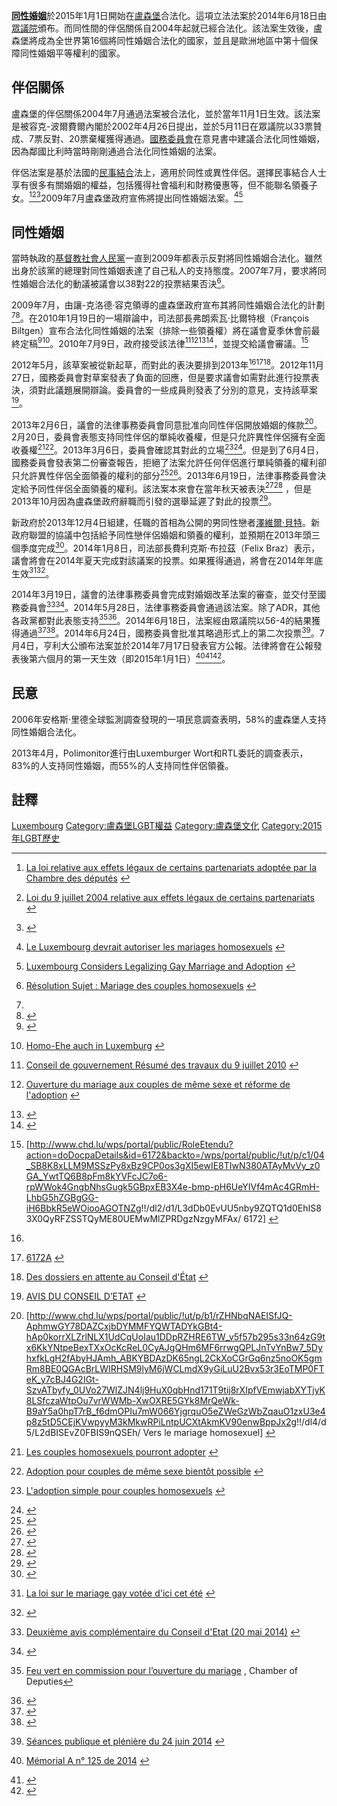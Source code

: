 {{SSU}}

'''[[同性婚姻|同性婚姻]]'''於2015年1月1日開始在[[盧森堡|盧森堡]]合法化。這項立法法案於2014年6月18日由[[盧森堡眾議院|眾議院]]頒布。而同性間的伴侶關係自2004年起就已經合法化。該法案生效後，盧森堡將成為全世界第16個將同性婚姻合法化的國家，並且是歐洲地區中第十個保障同性婚姻平等權利的國家。

==伴侶關係==
盧森堡的伴侶關係2004年7月通過法案被合法化，並於當年11月1日生效。該法案是被容克-波爾費爾內閣於2002年4月26日提出，並於5月11日在眾議院以33票贊成、7票反對、20票棄權獲得通過。[[盧森堡國務委員會|國務委員會]]在意見書中建議合法化同性婚姻，因為鄰國比利時當時剛剛通過合法化同性婚姻的法案。

伴侶法案是基於法國的[[法國民事結合|民事結合]]法上，適用於同性或異性伴侶。選擇民事結合人士享有很多有關婚姻的權益，包括獲得社會福利和財務優惠等，但不能聯名領養子女。<ref>{{fr}} [http://www.gouvernement.lu/salle_presse/actualite/2004/05/12partenariat/index.html La loi relative aux effets légaux de certains partenariats adoptée par la Chambre des députés] {{Wayback|url=http://www.gouvernement.lu/salle_presse/actualite/2004/05/12partenariat/index.html |date=20120509095647 }}</ref><ref>{{fr}} [http://www.gouvernement.lu/dossiers/justice/partenariat/index.html Loi du 9 juillet 2004 relative aux effets légaux de certains partenariats] {{Wayback|url=http://www.gouvernement.lu/dossiers/justice/partenariat/index.html |date=20130601112509 }}</ref><ref>{{Cite web |url=http://luxembourg.angloinfo.com/countries/luxembourg/pacs.asp |title=The Partenariat (PACS) in Luxembourg |accessdate=2011-07-01 |archive-date=2011-08-20 |archive-url=https://web.archive.org/web/20110820091505/http://luxembourg.angloinfo.com/countries/luxembourg/pacs.asp |dead-url=yes }}</ref>2009年7月盧森堡政府宣佈將提出同性婚姻法案。<ref name="#1">{{fr icon}} [http://www.tetu.com/actualites/international/le-luxembourg-devrait-autoriser-les-mariages-homosexuels-15128 Le Luxembourg devrait autoriser les mariages homosexuels] {{webarchive|url=https://web.archive.org/web/20100118164557/http://www.tetu.com/actualites/international/le-luxembourg-devrait-autoriser-les-mariages-homosexuels-15128 |date=2010-01-18 }}</ref><ref>[http://sf.carnalnation.com/content/12864/4/luxembourg-considers-legalizing-gay-marriage-and-adoption Luxembourg Considers Legalizing Gay Marriage and Adoption] {{webarchive|url=https://web.archive.org/web/20090827132155/http://sf.carnalnation.com/content/12864/4/luxembourg-considers-legalizing-gay-marriage-and-adoption |date=2009-08-27 }}</ref>

== 同性婚姻 ==

當時執政的[[基督教社會人民黨|基督教社會人民黨]]一直到2009年都表示反對將同性婚姻合法化。雖然出身於該黨的總理對同性婚姻表達了自己私人的支持態度。2007年7月，要求將同性婚姻合法化的動議被議會以38對22的投票結果否決<ref>{{fr icon}} [http://www.chd.lu/wps/portal/public/!ut/p/c1/04_SB8K8xLLM9MSSzPy8xBz9CP0os3gXI5ewIE8TIwN380ATAyMvVy_z0GA_Ywt3Y6B8pFm8kYVFcJC7o6-rpWWok4GngbNhsGugk5GBpxEB3X4e-bmp-pH6UeZIqsJ8DQ2MnDyNA70CLI0tXA31I3NS0xOTK_ULciPK8x0VFQGcGq-6/dl2/d1/L0lJSklna21BL0lKakFBRXlBQkVSQ0pBISEvWUZOQTFOSTUwLTVGd0EhIS83X0QyRFZSSTQyMEdWTTEwMkJJM1FKUDkzOEUxL0E3dDBsODk5OTAzMjA!/?PC_7_D2DVRI420GVM102BI3QJP938E1_action=doMotionDetails&id=579&filter_action=doMotionDetails&PC_7_D2DVRI420GVM102BI3QJP938E1_displayLink=true&PC_7_D2DVRI420GVM102BI3QJP938E1_numPage=1&PC_7_D2DVRI420GVM102BI3QJP938E1_positionInHistory=&PC_7_D2DVRI420GVM102BI3QJP938E1_display=9&PC_7_D2DVRI420GVM102BI3QJP938E1_numPageTop=1&PC_7_D2DVRI420GVM102BI3QJP938E1_numPageBottom=1#7_D2DVRI420GVM102BI3QJP938E1 Résolution Sujet : Mariage des couples homosexuels] {{Wayback|url=http://www.chd.lu/wps/portal/public/!ut/p/c1/04_SB8K8xLLM9MSSzPy8xBz9CP0os3gXI5ewIE8TIwN380ATAyMvVy_z0GA_Ywt3Y6B8pFm8kYVFcJC7o6-rpWWok4GngbNhsGugk5GBpxEB3X4e-bmp-pH6UeZIqsJ8DQ2MnDyNA70CLI0tXA31I3NS0xOTK_ULciPK8x0VFQGcGq-6/dl2/d1/L0lJSklna21BL0lKakFBRXlBQkVSQ0pBISEvWUZOQTFOSTUwLTVGd0EhIS83X0QyRFZSSTQyMEdWTTEwMkJJM1FKUDkzOEUxL0E3dDBsODk5OTAzMjA!/?PC_7_D2DVRI420GVM102BI3QJP938E1_action=doMotionDetails&id=579&filter_action=doMotionDetails&PC_7_D2DVRI420GVM102BI3QJP938E1_displayLink=true&PC_7_D2DVRI420GVM102BI3QJP938E1_numPage=1&PC_7_D2DVRI420GVM102BI3QJP938E1_positionInHistory=&PC_7_D2DVRI420GVM102BI3QJP938E1_display=9&PC_7_D2DVRI420GVM102BI3QJP938E1_numPageTop=1&PC_7_D2DVRI420GVM102BI3QJP938E1_numPageBottom=1#7_D2DVRI420GVM102BI3QJP938E1 |date=20200312232301 }}</ref>。

{{歐洲同性婚姻地圖|align=right}}

2009年7月，由讓-克洛德·容克領導的盧森堡政府宣布其將同性婚姻合法化的計劃<ref name="#1"/><ref>{{Cite web |url=http://sf.carnalnation.com/content/12864/4/luxembourg-considers-legalizing-gay-marriage-and-adoption |title=Luxembourg Considers Legalizing Gay Marriage and Adoption |accessdate=2011-07-01 |archive-date=2009-08-27 |archive-url=https://web.archive.org/web/20090827132155/http://sf.carnalnation.com/content/12864/4/luxembourg-considers-legalizing-gay-marriage-and-adoption |dead-url=yes }}</ref>。在2010年1月19日的一場辯論中，司法部長弗朗索瓦·比爾特根（François Biltgen）宣布合法化同性婚姻的法案（排除一些領養權）將在議會夏季休會前最終定稿<ref>{{cite news|url=http://www.queer.de/detail.php?article_id=11666|title=Luxemburg will Ehe öffnen|publisher=Queer.de|date=22 January 2010|language=de|accessdate=2014-11-27|archive-date=2019-01-23|archive-url=https://web.archive.org/web/20190123222523/https://www.queer.de/detail.php?article_id=11666|dead-url=no}}</ref><ref>{{de icon}} [http://www.gaywien.at/headnews/1828-homo-ehe-auch-in-luxemburg.html Homo-Ehe auch in Luxemburg] {{Wayback|url=http://www.gaywien.at/headnews/1828-homo-ehe-auch-in-luxemburg.html |date=20141113061950 }}</ref>。2010年7月9日，政府接受該法律<ref>{{fr icon}} [http://www.gouvernement.lu/salle_presse/conseils_de_gouvernement/2010/07-juillet/09-consgouv/ Conseil de gouvernement Résumé des travaux du 9 juillet 2010] {{Wayback|url=http://www.gouvernement.lu/salle_presse/conseils_de_gouvernement/2010/07-juillet/09-consgouv/ |date=20131021145809 }}</ref><ref>{{fr icon}} [http://www.guichet.public.lu/fr/citoyens/actualites/2010/07/09-reforme-mariage-adoption/index.html Ouverture du mariage aux couples de même sexe et réforme de l'adoption] {{webarchive|url=https://web.archive.org/web/20100924154014/http://www.guichet.public.lu/fr/citoyens/actualites/2010/07/09-reforme-mariage-adoption/index.html |date=2010-09-24 }}</ref><ref>{{cite news|url=http://www.lessentiel.lu/news/story/23910319|title=Les gays pourront bientôt se marier et adopter|publisher=L'essentiel|date=9 July 2010|language=fr|accessdate=2014-11-27|archive-date=2015-12-22|archive-url=https://web.archive.org/web/20151222150850/http://www.lessentiel.lu/news/story/23910319|dead-url=no}}</ref><ref>{{Cite web |url=http://hello.news352.lu/edito-55004-is-gay-marriage-on-the-way-for-luxembourg.html |title=Is gay marriage on the way for Luxembourg? |access-date=2014-11-27 |archive-url=https://web.archive.org/web/20120226181735/http://hello.news352.lu/edito-55004-is-gay-marriage-on-the-way-for-luxembourg.html |archive-date=2012-02-26 |dead-url=yes }}</ref>，並提交給議會審議。<ref name="T">{{fr icon}} [http://www.chd.lu/wps/portal/public/RoleEtendu?action=doDocpaDetails&id=6172&backto=/wps/portal/public/!ut/p/c1/04_SB8K8xLLM9MSSzPy8xBz9CP0os3gXI5ewIE8TIwN380ATAyMvVy_z0GA_YwtTQ6B8pFm8kYVFcJC7o6-rpWWok4GngbNhsGugk5GBpxEB3X4e-bmp-pH6UeYIVf4mAc4GRmH-LhbG5hZGBgGG-iH6BbkR5eWOiooAGOTNZg!!/dl2/d1/L3dDb0EvUU5nby9ZQTQ1d0EhIS83X0QyRFZSSTQyME80UEMwMlZPRDgzNzgyMFAx/ 6172] {{Wayback|url=http://www.chd.lu/wps/portal/public/RoleEtendu?action=doDocpaDetails&id=6172&backto=%2Fwps%2Fportal%2Fpublic%2F%21ut%2Fp%2Fc1%2F04_SB8K8xLLM9MSSzPy8xBz9CP0os3gXI5ewIE8TIwN380ATAyMvVy_z0GA_YwtTQ6B8pFm8kYVFcJC7o6-rpWWok4GngbNhsGugk5GBpxEB3X4e-bmp-pH6UeYIVf4mAc4GRmH-LhbG5hZGBgGG-iH6BbkR5eWOiooAGOTNZg%21%21%2Fdl2%2Fd1%2FL3dDb0EvUU5nby9ZQTQ1d0EhIS83X0QyRFZSSTQyME80UEMwMlZPRDgzNzgyMFAx%2F |date=20150923202627 }}</ref>

2012年5月，該草案被從新起草，而對此的表決要排到2013年<ref name="T"/><ref>{{fr icon}} [http://www.chd.lu/wps/portal/public/RoleEtendu?action=doDocpaDetails&id=6172A 6172A] {{Wayback|url=http://www.chd.lu/wps/portal/public/RoleEtendu?action=doDocpaDetails&id=6172A |date=20160128181811 }}</ref><ref>{{fr icon}} [http://www.lessentiel.lu/fr/news/story/22202013 Des dossiers en attente au Conseil d'État] {{Wayback|url=http://www.lessentiel.lu/fr/news/story/22202013 |date=20190612010201 }}</ref>。2012年11月27日，國務委員會對草案發表了負面的回應，但是要求議會如需對此進行投票表決，須對此議題展開辯論。委員會的一些成員則發表了分別的意見，支持該草案<ref>{{fr icon}} [http://www.chd.lu/wps/PA_RoleEtendu/FTSByteServingServletImpl/?path=/export/exped/sexpdata/Mag/177/104/117063.pdf AVIS DU CONSEIL D’ETAT] {{Wayback|url=http://www.chd.lu/wps/PA_RoleEtendu/FTSByteServingServletImpl/?path=%2Fexport%2Fexped%2Fsexpdata%2FMag%2F177%2F104%2F117063.pdf |date=20150923202450 }}</ref>。

2013年2月6日，議會的法律事務委員會同意批准向同性伴侶開放婚姻的條款<ref>{{fr icon}} [http://www.chd.lu/wps/portal/public/!ut/p/b1/rZHNbqNAEISfJQ-AphmwGY78DAZCxjbDYMMFYQWTADYkGBt4-hAp0korrXLZrlNLX1UdCqUoIau1DDpRZHRE6TW_v5f57b295s33n64zG9tx6KkYNtpeBexTXxOcKcReL0CyAJgQHm6MF6rrwgQPLJnTvYnBw7_5DyhxfkLgH2fAbyHJAmh_ABKYBDAzDK65ngL2CkXoCGrGq6nz5noOK5gmRm8BE0QGAcBrLWIRHSM9lyM6jWCLmdX9yGiLuU2Bvx53r3EoTMP0FTeK_y7cBJ4G2IGt-SzvATbyfy_0UVo27WlZJN4lj9HuX0qbHnd171T9tij8rXIpfVEmwjabXYTjyK8LSfczaWtpOu7vrWWMb-XwOXRE5GYk8MrQeWk-B9aY5a0hpT7rB_f6dmOPIu7mW066YjgrquO5eZWeGzWbZqauO1zxU3e4p8z5tD5CEjKVwpyyM3kMkwRPiLntpUCXtAkmKV90enwBppJx2g!!/dl4/d5/L2dBISEvZ0FBIS9nQSEh/ Vers le mariage homosexuel] {{Wayback|url=http://www.chd.lu/wps/portal/public/!ut/p/b1/rZHNbqNAEISfJQ-AphmwGY78DAZCxjbDYMMFYQWTADYkGBt4-hAp0korrXLZrlNLX1UdCqUoIau1DDpRZHRE6TW_v5f57b295s33n64zG9tx6KkYNtpeBexTXxOcKcReL0CyAJgQHm6MF6rrwgQPLJnTvYnBw7_5DyhxfkLgH2fAbyHJAmh_ABKYBDAzDK65ngL2CkXoCGrGq6nz5noOK5gmRm8BE0QGAcBrLWIRHSM9lyM6jWCLmdX9yGiLuU2Bvx53r3EoTMP0FTeK_y7cBJ4G2IGt-SzvATbyfy_0UVo27WlZJN4lj9HuX0qbHnd171T9tij8rXIpfVEmwjabXYTjyK8LSfczaWtpOu7vrWWMb-XwOXRE5GYk8MrQeWk-B9aY5a0hpT7rB_f6dmOPIu7mW066YjgrquO5eZWeGzWbZqauO1zxU3e4p8z5tD5CEjKVwpyyM3kMkwRPiLntpUCXtAkmKV90enwBppJx2g!!/dl4/d5/L2dBISEvZ0FBIS9nQSEh/ |date=20150923202534 }}</ref>。2月20日，委員會表態支持同性伴侶的單純收養權，但是只允許異性伴侶擁有全面收養權<ref>{{fr icon}} [http://www.chd.lu/wps/portal/public/!ut/p/b1/jdDJTsMwGATgZ-kDIP9x09g9ZrETZzE4SxvnEgWCoixtECqF5ukJN4SEYG4jfXMZVCGNYWtYJkElqs7Nte-aSz-fm-mrV1btYe-QChODT5QJOGQhKTK5pZ61Ar0CTGmW-nbC9vvCAQGukTHlYBD4f3v4JTb8tT8i7SO9KvJNxYIA5nDvRIYC8A2UIx0gGcyn55-Wxg4FLG07I4HYgrdbbQlmnQ23F7GMSzosqZSd63Im2-L9IeYcckYlK9V1CXmiomX8iJ7G_tbmhRrqsjiw1I7at_GSbFCIqm6aH9cjjwKdqonHu1ezudObT0AHmJQ!/dl4/d5/L2dBISEvZ0FBIS9nQSEh/ Les couples homosexuels pourront adopter] {{Wayback|url=http://www.chd.lu/wps/portal/public/!ut/p/b1/jdDJTsMwGATgZ-kDIP9x09g9ZrETZzE4SxvnEgWCoixtECqF5ukJN4SEYG4jfXMZVCGNYWtYJkElqs7Nte-aSz-fm-mrV1btYe-QChODT5QJOGQhKTK5pZ61Ar0CTGmW-nbC9vvCAQGukTHlYBD4f3v4JTb8tT8i7SO9KvJNxYIA5nDvRIYC8A2UIx0gGcyn55-Wxg4FLG07I4HYgrdbbQlmnQ23F7GMSzosqZSd63Im2-L9IeYcckYlK9V1CXmiomX8iJ7G_tbmhRrqsjiw1I7at_GSbFCIqm6aH9cjjwKdqonHu1ezudObT0AHmJQ!/dl4/d5/L2dBISEvZ0FBIS9nQSEh/ |date=20150923202519 }}</ref><ref>{{fr icon}} [http://5minutes.rtl.lu/fr/actualite/luxembourg/400809.html Adoption pour couples de même sexe bientôt possible] {{Wayback|url=http://5minutes.rtl.lu/fr/actualite/luxembourg/400809.html |date=20141113071202 }}</ref>。2013年3月6日，委員會確認其對此的立場<ref>{{fr icon}} [http://www.chd.lu/wps/portal/public/!ut/p/b1/hdDLboMwEAXQL6o8NhSTJWCX2DWmYCDAJgI1yqMkVC1KE76-rpRFVanKzGqkc-9iUIsaAg72XIpq1J66837bTfvx1A0_d-utGWFVLlwCMc1cIJJLWhrt-MyzoLGA-L7J4yDhi0UZgoAIG56FBAS5l1-hJrqVwD8TwL2SxgL6CyhBgTxBGj7jDCDGqEAN-6t8FfpAdBAYuhQOsEeranDX5nB9F_PbnB_gIpMPDgkTMwasEjgXuuegpw02rE2xqhJTZGCUFJrJNJnql9cqL8Mg2snP3QVJ1G6HsbdvXHGkl-Nxg47toK4Pnd3-6xtZiSOf/dl4/d5/L2dBISEvZ0FBIS9nQSEh/ L'adoption simple pour couples homosexuels] {{Wayback|url=http://www.chd.lu/wps/portal/public/!ut/p/b1/hdDLboMwEAXQL6o8NhSTJWCX2DWmYCDAJgI1yqMkVC1KE76-rpRFVanKzGqkc-9iUIsaAg72XIpq1J66837bTfvx1A0_d-utGWFVLlwCMc1cIJJLWhrt-MyzoLGA-L7J4yDhi0UZgoAIG56FBAS5l1-hJrqVwD8TwL2SxgL6CyhBgTxBGj7jDCDGqEAN-6t8FfpAdBAYuhQOsEeranDX5nB9F_PbnB_gIpMPDgkTMwasEjgXuuegpw02rE2xqhJTZGCUFJrJNJnql9cqL8Mg2snP3QVJ1G6HsbdvXHGkl-Nxg47toK4Pnd3-6xtZiSOf/dl4/d5/L2dBISEvZ0FBIS9nQSEh/ |date=20150923202511 }}</ref><ref>{{cite news|url=http://www.lessentiel.lu/fr/news/story/19360249|title=Une adoption simple pour les couples gay?|publisher=L'essentiel|date=6 March 2013|language=fr|accessdate=2014-11-27|archive-date=2018-06-25|archive-url=https://web.archive.org/web/20180625161359/http://www.lessentiel.lu/fr/news/story/19360249|dead-url=no}}</ref>。但是到了6月4日，國務委員會發表第二份審查報告，拒絕了法案允許任何伴侶進行單純領養的權利卻只允許異性伴侶全面領養的權利的部分<ref>{{Cite web |url=http://www.wort.lu/en/view/state-council-objects-to-new-adoption-law-51af2a2ce4b0e794460f86dd |title=State Council objects to new adoption law |accessdate=2014-11-27 |archive-date=2013-10-21 |archive-url=https://web.archive.org/web/20131021143425/http://www.wort.lu/en/view/state-council-objects-to-new-adoption-law-51af2a2ce4b0e794460f86dd |dead-url=no }}</ref><ref>{{cite news|url=http://www.lequotidien.lu/politique-et-societe/45647.html|title=Luxembourg: Le Conseil d'État balaie le compromis|date=6 June 2013|publisher=Le Quotidien|language=fr|accessdate=2014-11-27|archive-date=2014-11-13|archive-url=https://web.archive.org/web/20141113070753/http://www.lequotidien.lu/politique-et-societe/45647.html|dead-url=no}}</ref>。2013年6月19日，法律事務委員會決定給予同性伴侶全面領養的權利。該法案本來會在當年秋天被表決<ref>{{cite news|url=http://www.wort.lu/en/view/breakthrough-in-adoption-law-reform-for-same-sex-couples-51c186b1e4b0c60d7f091524|title=Breakthrough in adoption law reform for same-sex couples|publisher=Wort.lu|date=19 June 2013|accessdate=2014-11-27|archive-date=2013-10-21|archive-url=https://web.archive.org/web/20131021143427/http://www.wort.lu/en/view/breakthrough-in-adoption-law-reform-for-same-sex-couples-51c186b1e4b0c60d7f091524|dead-url=no}}</ref><ref>{{cite news|url=http://www.lessentiel.lu/fr/news/luxembourg/story/L-adoption-pleniere-pour-les-couples-homosexuels--17740265|title=L'adoption plénière pour les couples homosexuels?|publisher=L'essentiel|date=19 June 2013|language=fr|accessdate=2014-11-27|archive-date=2018-06-25|archive-url=https://web.archive.org/web/20180625161251/http://www.lessentiel.lu/fr/news/luxembourg/story/L-adoption-pleniere-pour-les-couples-homosexuels--17740265|dead-url=no}}</ref> ，但是2013年10月因為盧森堡政府辭職而引發的選舉延遲了對此的投票<ref>{{cite news|url=http://www.lessentiel.lu/fr/news/luxembourg/story/20025665|title=Adoption et mariage gay devront attendre|date=25 July 2013|publisher=L'essentiel|language=fr|accessdate=2014-11-27|archive-date=2018-06-25|archive-url=https://web.archive.org/web/20180625161206/http://www.lessentiel.lu/fr/news/luxembourg/story/20025665|dead-url=no}}</ref>。

新政府於2013年12月4日組建，任職的首相為公開的男同性戀者[[澤維爾·貝特|澤維爾·貝特]]。新政府聯盟的協議中包括給予同性戀伴侶婚姻和領養的權利，並預期在2013年頭三個季度完成<ref>{{cite web|url=http://www.gouvernement.lu/3322796/Programme-gouvernemental.pdf|title=Programme gouvernemental|publisher=Government of Luxembourg|page=12|language=fr|accessdate=2014-11-27|archive-date=2017-12-25|archive-url=https://web.archive.org/web/20171225045704/https://www.gouvernement.lu/3322796/Programme-gouvernemental.pdf|dead-url=no}}</ref>。2014年1月8日，司法部長費利克斯·布拉茲（Felix Braz）表示，議會將會在2014年夏天完成對該議案的投票。如果獲得通過，將會在2014年年底生效<ref>{{fr icon}} [http://www.lessentiel.lu/fr/news/story/12412441 La loi sur le mariage gay votée d'ici cet été] {{Wayback|url=http://www.lessentiel.lu/fr/news/story/12412441 |date=20190607083414 }}</ref><ref>{{Cite web |url=http://www.wort.lu/en/view/luxembourg-lbgt-community-welcomes-same-sex-marriage-before-end-of-year-52cea3ede4b013b24c8ed7ce |title=Luxembourg LBGT community welcomes same sex marriage before end of year |accessdate=2014-11-27 |archive-date=2014-01-11 |archive-url=https://web.archive.org/web/20140111063637/http://www.wort.lu/en/view/luxembourg-lbgt-community-welcomes-same-sex-marriage-before-end-of-year-52cea3ede4b013b24c8ed7ce |dead-url=no }}</ref>。

2014年3月19日，議會的法律事務委員會完成對婚姻改革法案的審查，並交付至國務委員會<ref>{{fr icon}} [http://www.chd.lu/wps/PA_RoleEtendu/FTSByteServingServletImpl/?path=/export/exped/sexpdata/Mag/120/319/131198.pdf Deuxième avis complémentaire du Conseil d'Etat (20 mai 2014)] {{Wayback|url=http://www.chd.lu/wps/PA_RoleEtendu/FTSByteServingServletImpl/?path=%2Fexport%2Fexped%2Fsexpdata%2FMag%2F120%2F319%2F131198.pdf |date=20150923202446 }}</ref><ref>{{Cite web |url=http://www.wort.lu/en/politics/luxembourg-family-law-reform-state-council-warns-of-gay-adoption-legal-challenges-537c7f00b9b398870802885e |title=State Council warns of gay adoption legal challenges |accessdate=2014-11-27 |archive-date=2016-02-15 |archive-url=https://web.archive.org/web/20160215204304/http://www.wort.lu/en/politics/luxembourg-family-law-reform-state-council-warns-of-gay-adoption-legal-challenges-537c7f00b9b398870802885e |dead-url=no }}</ref>。2014年5月28日，法律事務委員會通過該法案。除了ADR，其他各政黨都對此表態支持<ref>{{fr icon}} [http://www.chd.lu/wps/portal/public/!ut/p/b1/rZFRa4MwFIV_0cjNtVZ9NI2zcSbORG2Tl2LZKHW2FiYr9dfPwWAwGH3ZPU8XvnPOwyGOWBpRir7ve5RsiTu3H8dDOx6Hc9t__W6548gbLRYIaVAuALMkC2qjvJAvZ8DOAIah0WkskyiqGQhYUZOUDEHgPf-GWPYdAn9cDPdC7AwEP0CYsxBQxbEJ1sID7pOKbGGxM93tIqa3SXeTLlQlUE6WAm_EO0yVqns1Kq1UcpG0RmpyJ6tOXsdKF3LMn18aXbOYF6V18LswzUUA-AgFe6IlQEr_vTAj7tAP-3mRzYqo9XB6JSfX57eHdtb--gmBYezT/dl4/d5/L2dBISEvZ0FBIS9nQSEh/ Feu vert en commission pour l’ouverture du mariage] {{Wayback|url=http://www.chd.lu/wps/portal/public/!ut/p/b1/rZFRa4MwFIV_0cjNtVZ9NI2zcSbORG2Tl2LZKHW2FiYr9dfPwWAwGH3ZPU8XvnPOwyGOWBpRir7ve5RsiTu3H8dDOx6Hc9t__W6548gbLRYIaVAuALMkC2qjvJAvZ8DOAIah0WkskyiqGQhYUZOUDEHgPf-GWPYdAn9cDPdC7AwEP0CYsxBQxbEJ1sID7pOKbGGxM93tIqa3SXeTLlQlUE6WAm_EO0yVqns1Kq1UcpG0RmpyJ6tOXsdKF3LMn18aXbOYF6V18LswzUUA-AgFe6IlQEr_vTAj7tAP-3mRzYqo9XB6JSfX57eHdtb--gmBYezT/dl4/d5/L2dBISEvZ0FBIS9nQSEh/ |date=20150923202524 }}, Chamber of Deputies</ref><ref>{{cite news|url=http://www.wort.lu/en/politics/chamber-of-deputies-green-light-for-same-sex-marriage-in-luxembourg-5385b7eab9b398870802c960|title=Green light for same-sex marriage in Luxembourg|publisher=Wort.lu|date=28 May 2014|accessdate=2014-11-27|archive-date=2016-03-22|archive-url=https://web.archive.org/web/20160322235313/http://www.wort.lu/en/politics/chamber-of-deputies-green-light-for-same-sex-marriage-in-luxembourg-5385b7eab9b398870802c960|dead-url=no}}</ref>。2014年6月18日，法案經由眾議院以56-4的結果獲得通過<ref>{{Cite web |url=http://www.independent.co.uk/news/world/europe/luxembourg-passes-samesex-marriage-and-adoption-bill-in-landslide-vote-9547282.html |title=Luxembourg passes same-sex marriage and adoption bill in landslide vote |access-date=2014-11-27 |archive-date=2014-07-25 |archive-url=https://www.webcitation.org/6RKxyNUUo?url=http://www.independent.co.uk/news/world/europe/luxembourg-passes-samesex-marriage-and-adoption-bill-in-landslide-vote-9547282.html |dead-url=no }}</ref><ref>{{Cite web |url=http://www.lgbtqnation.com/2014/06/luxembourg-legislature-votes-to-legalize-same-sex-marriage-adoption/ |title=Luxembourg legislature votes to legalize same-sex marriage, adoption |accessdate=2014-11-27 |archive-date=2016-03-03 |archive-url=https://web.archive.org/web/20160303233240/http://www.lgbtqnation.com/2014/06/luxembourg-legislature-votes-to-legalize-same-sex-marriage-adoption/ |dead-url=no }}</ref>。2014年6月24日，國務委員會批准其略過形式上的第二次投票<ref>{{fr icon}} [http://www.conseil-etat.public.lu/fr/ordre-jour/oj140624.html Séances publique et plénière du 24 juin 2014] {{webarchive|url=https://web.archive.org/web/20141015083610/http://www.conseil-etat.public.lu/fr/ordre-jour/oj140624.html |date=2014-10-15 }}</ref>。7月4日，亨利大公頒布法案並於2014年7月17日發表官方公報。法律將會在公報發表後第六個月的第一天生效（即2015年1月1日）<ref>{{fr icon}} [http://www.legilux.public.lu/leg/a/archives/2014/0125/a125.pdf Mémorial A n° 125 de 2014] {{Wayback|url=http://www.legilux.public.lu/leg/a/archives/2014/0125/a125.pdf |date=20160916105733 }}</ref><ref>{{Cite web |url=http://www.wort.lu/en/politics/save-the-date-same-sex-marriages-from-january-1-53c77b26b9b398870804667d |title=Same-sex marriages from January 1 |accessdate=2014-11-27 |archive-date=2017-02-19 |archive-url=https://web.archive.org/web/20170219004322/http://www.wort.lu/en/politics/save-the-date-same-sex-marriages-from-january-1-53c77b26b9b398870804667d |dead-url=no }}</ref><ref>{{Cite web |url=http://www.chronicle.lu/categoriesluxembourgathome/item/7947-same-sex-marriage-in-luxembourg-from-1-january-2015 |title=Same-Sex Marriage in Luxembourg from 1 January 2015 |accessdate=2014-11-27 |archive-date=2019-05-02 |archive-url=https://web.archive.org/web/20190502192849/https://chronicle.lu/categoriesluxembourgathome/item/7947-same-sex-marriage-in-luxembourg-from-1-january-2015 |dead-url=no }}</ref>。

==民意==

2006年安格斯·里德全球監測調查發現的一項民意調查表明，58%的盧森堡人支持同性婚姻合法化。

2013年4月，Polimonitor進行由Luxemburger Wort和RTL委託的調查表示，83%的人支持同性婚姻，而55%的人支持同性伴侶領養。

==註釋==
{{reflist|colwidth=30em}}
{{欧洲题目|同性婚姻}}
{{Status of same-sex unions}}

[[Category:各國同性婚姻|Luxembourg]]
[[Category:盧森堡LGBT權益|Category:盧森堡LGBT權益]]
[[Category:盧森堡文化|Category:盧森堡文化]]
[[Category:2015年LGBT歷史|Category:2015年LGBT歷史]]
